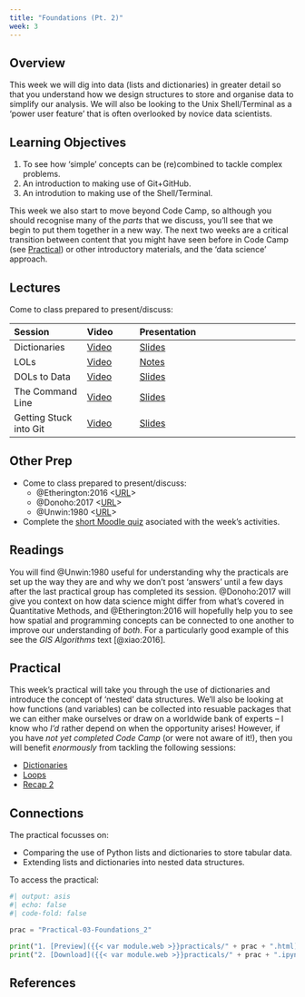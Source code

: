 ```yaml
---
title: "Foundations (Pt. 2)"
week: 3
---
```


## Overview

This week we will dig into data (lists and dictionaries) in greater detail so that you understand how we design structures to store and organise data to simplify our analysis. We will also be looking to the Unix Shell/Terminal as a 'power user feature' that is often overlooked by novice data scientists. 

::: {.callout-important}
## Learning Objectives

1. To see how 'simple' concepts can be (re)combined to tackle complex problems.
2. An introduction to making use of Git+GitHub.
3. An introdution to making use of the Shell/Terminal.

::: 

This week we also start to move beyond Code Camp, so although you should recognise many of the _parts_ that we discuss,  you'll see that we begin to put them together in a new way. The next two weeks are a critical transition between content that you might have seen before in Code Camp (see [Practical](#practical)) or other introductory materials, and the 'data science' approach.

## Lectures

Come to class prepared to present/discuss:

| Session | Video | Presentation    | 
| :------ | :---- | :-------------- | 
| Dictionaries | [Video]({{< var vids.dicts >}}) | [Slides](../lectures/{{< meta week >}}.1-Dictionaries.qmd) | 
| LOLs | [Video]({{< var vids.lols >}}) |[Notes](../lectures/{{< meta week >}}.2-LOLs.qmd) | 
| DOLs to Data | [Video]({{< var vids.dols >}}) | [Slides](../lectures/{{< meta week >}}.3-DOLs_to_Data.qmd) | 
| The Command Line | [Video]({{< var vids.cli >}}) | [Slides](../lectures/{{< meta week >}}.4-The_Command_Line.qmd) | 
| Getting Stuck into Git | [Video]({{< var vids.git >}}) | [Slides](../lectures/{{< meta week >}}.5-Git.qmd) | 

## Other Prep

- Come to class prepared to present/discuss:
  - @Etherington:2016 <[URL](https://doi.org/10.1080/03098265.2015.1086981)>
  - @Donoho:2017 <[URL](https://doi.org/10.1080/10618600.2017.1384734)>
  - @Unwin:1980 <[URL](https://doi.org/10.1080/03098268008708772)>
- Complete the [short Moodle quiz]({{< var quiz.week3 >}}) asociated with the week's activities.

::: {.callout-tip}
## Readings

You will find @Unwin:1980 useful for understanding why the practicals are set up the way they are and why we don't post 'answers' until a few days after the last practical group has completed its session. @Donoho:2017 will give you context on how data science might differ from what's covered in Quantitative Methods, and @Etherington:2016 will hopefully help you to see how spatial and programming concepts can be connected to one another to improve our understanding of *both*. For a particularly good example of this see the *GIS Algorithms* text [@xiao:2016].

:::

## Practical

This week's practical will take you through the use of dictionaries and introduce the concept of 'nested' data structures. We'll also be looking at how functions (and variables) can be collected into resuable packages that we can either make ourselves or draw on a worldwide bank of experts -- I know who _I'd_ rather depend on when the opportunity arises! However, if you have *not yet completed Code Camp* (or were not aware of it!), then you will benefit *enormously* from tackling the following sessions:

- [Dictionaries](https://jreades.github.io/code-camp/lessons/Dicts.html)
- [Loops](https://jreades.github.io/code-camp/lessons/Loops.html)
- [Recap 2](https://jreades.github.io/code-camp/lessons/Recap_2.html)

::: {.callout-tip}
## Connections

The practical focusses on:

- Comparing the use of Python lists and dictionaries to store tabular data.
- Extending lists and dictionaries into nested data structures.

::: 

To access the practical:

```python
#| output: asis
#| echo: false
#| code-fold: false

prac = "Practical-03-Foundations_2"

print("1. [Preview]({{< var module.web >}}practicals/" + prac + ".html)")
print("2. [Download]({{< var module.web >}}practicals/" + prac + ".ipynb)")

```

## References
